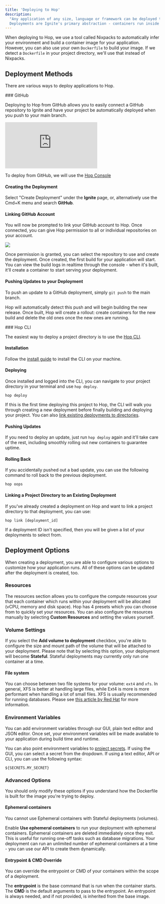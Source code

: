 ```yaml
---
title: 'Deploying to Hop'
description:
  "Any application of any size, language or framework can be deployed to Hop.
  Deployments are Ignite's primary abstraction - containers run inside them"
---
```


When deploying to Hop, we use a tool called Nixpacks to automatically infer your environment and build a container image for your application. However, you can also use your own `Dockerfile` to build your image. If we detect a `Dockerfile` in your project directory, we'll use that instead of Nixpacks.

## Deployment Methods

There are various ways to deploy applications to Hop.

<AccordionGroup>

<Accordion icon="github" title="Deploy from GitHub">
### GitHub

Deploying to Hop from GitHub allows you to easily connect a GitHub repository to
Ignite and have your project be automatically deployed when you push to your
main branch.

<Frame>
	<div className="relative pb-[56.25%] h-0 w-full overflow-hidden max-w-full">
		<iframe
			className="absolute top-0 left-0 w-full h-full"
			src="https://www.youtube.com/embed/bkezeH6zhEM?modestbranding=1"
			frameBorder="0"
			allowFullScreen
		></iframe>
	</div>
</Frame>

To deploy from GitHub, we will use the
[Hop Console](https://console.hop.io/auth)

#### Creating the Deployment

Select "Create Deployment" under the **Ignite** page, or, alternatively use the Cmd+K menu and search **GitHub**.

#### Linking GitHub Account

You will now be prompted to link your GitHub account to Hop. Once connected, you
can give Hop permission to all or individual repositories on your account.

![](/images/authorizing-github.gif)

Once permission is granted, you can select the repository to use and create the
deployment. Once created, the first build for your application will start. You
can view the build logs in realtime through the console - when it's built, it'll
create a container to start serving your deployment.

#### Pushing Updates to your Deployment

To push an update to a GitHub deployment, simply `git push` to the main branch.

Hop will automatically detect this push and will begin building the new release.
Once built, Hop will create a rollout: create containers for the new build and
delete the old ones once the new ones are running.

</Accordion>

<Accordion icon="terminal" title="Deploy a project using the Hop CLI">
### Hop CLI

The easiest way to deploy a project directory is to use the
[Hop CLI](/cli/overview).

#### Installation

Follow the [install guide](/cli/overview/#install) to install the CLI on your
machine.

#### Deploying

Once installed and logged into the CLI, you can navigate to your project
directory in your terminal and use `hop deploy`.

```
hop deploy
```

If this is the first time deploying this project to Hop, the CLI will walk you
through creating a new deployment before finally building and deploying your
project. You can also
[link existing deployments to directories](/ignite/deploying#linking-a-project-directory-to-an-existing-deployment).

#### Pushing Updates

If you need to deploy an update, just run `hop deploy` again and it'll take care
of the rest, including smoothly rolling out new containers to guarantee uptime.

#### Rolling Back

If you accidentally pushed out a bad update, you can use the following command
to roll back to the previous deployment.

```
hop oops
```

#### Linking a Project Directory to an Existing Deployment

If you've already created a deployment on Hop and want to link a project directory to that deployment, you
can use:

```
hop link [deployment_id]
```

If a deployment ID isn't specified, then you will be given a list of your
deployments to select from.

</Accordion>

</AccordionGroup>

## Deployment Options

When creating a deployment, you are able to configure various options to customize how your application runs. All of these options can be updated after the deployment is created, too.

### Resources

The resources section allows you to configure the compute resources your that each container which runs within your deployment will be allocated (vCPU, memory and disk space). Hop has 4 presets which you can choose from to quickly set your resources. You can also configure the resources manually by selecting **Custom Resources** and setting the values yourself.

### Volume Settings

If you select the **Add volume to deployment** checkbox, you're able to configure the size and mount path of the volume that will be attached to your deployment. Please note that by selecting this option, your deployment will become **Stateful**. Stateful deployments may currently only run one container at a time.

#### File system

You can choose between two file systems for your volume: `ext4` and `xfs`. In general, XFS is better at handling large files, while Ext4 is more is more performant when handling a lot of small files. XFS is usually recommended for running databases. Please see [this article by Red Hat](https://access.redhat.com/articles/3129891) for more information.

### Environment Variables

You can add environment variables through our GUI, plain text editor and JSON editor. Once set, your environment variables will be made available to your application during build time and runtime.

You can also point environment variables to [project secrets](/ignite/project-secrets). If using the GUI, you can select a secret from the dropdown. If using a text editor, API or CLI, you can use the following syntax:

```
${SECRETS.MY_SECRET}
```

### Advanced Options

You should only modify these options if you understand how the Dockerfile is built for the image you're trying to deploy.

#### Ephemeral containers

<Note>
	You cannot use Ephemeral containers with Stateful deployments (volumes).
</Note>

Enable **Use ephemeral containers** to run your deployment with ephemeral containers. Ephemeral containers are deleted immediately once they exit. This is useful for running one-off tasks such as database migrations. Your deployment can run an unlimited number of ephemeral containers at a time - you can use our API to create them dynamically.

#### Entrypoint & CMD Override

You can override the entrypoint or CMD of your containers within the scope of a deployment.

The **entrypoint** is the base command that is run when the container starts. The **CMD** is the default arguments to pass to the entrypoint. An entrypoint is always needed, and if not provided, is inherited from the base image.

